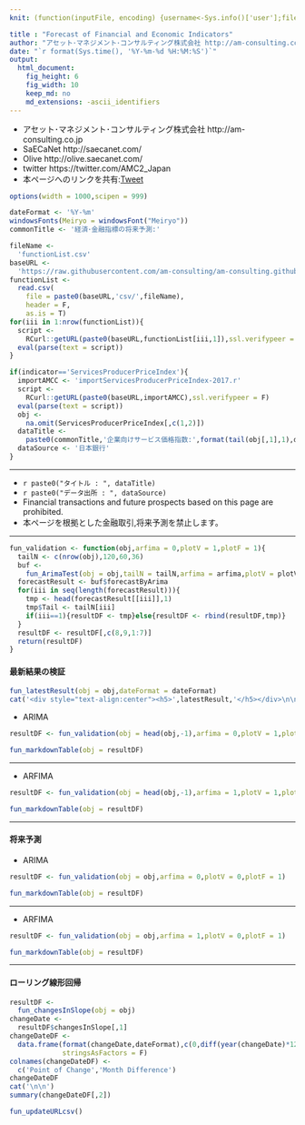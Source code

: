 ```yaml
---
knit: (function(inputFile, encoding) {username<-Sys.info()['user'];fileName<-'defaultPath.csv';pathToFile <-paste0('C:/Users/', username,'/Desktop/pathToCSV/');setwd(pathToFile);buf0<-read.csv(fileName,header = F,skip = 0,stringsAsFactor = F,check.names = F,fileEncoding = 'utf-8');timeStamp<-format(Sys.time(),'%Y%m%d%H%M%S');htmlName<-'ForecastOfIndicators';indicator <-'ServicesProducerPriceIndex';rmarkdown::render(inputFile,encoding = encoding,output_file = paste0('C:/Users/',username,buf0[2,1],'charts/','am-consulting.co.jp-',htmlName,'_',indicator,'.html')) })

title : "Forecast of Financial and Economic Indicators"
author: "アセット･マネジメント･コンサルティング株式会社 http://am-consulting.co.jp"
date: "`r format(Sys.time(), '%Y-%m-%d %H:%M:%S')`"
output: 
  html_document:
    fig_height: 6
    fig_width: 10
    keep_md: no
    md_extensions: -ascii_identifiers
---
```

<link href="http://knowledgevault.saecanet.com/components/rmarkdown-html.css" rel="stylesheet">
<script src="http://knowledgevault.saecanet.com/components/JavascriptCode.js"></script>
<style>.main-container {max-width : 1000px;}</style>

- アセット･マネジメント･コンサルティング株式会社 http://am-consulting.co.jp
- SaECaNet http://saecanet.com/
- Olive http://olive.saecanet.com/
- twitter https://twitter.com/AMC2_Japan
- 本ページへのリンクを共有:<a href="https://twitter.com/share" class="twitter-share-button" data-via="AMC2_Japan" data-size="large">Tweet</a> <script>!function(d,s,id){var js,fjs=d.getElementsByTagName(s)[0],p=/^http:/.test(d.location)?'http':'https';if(!d.getElementById(id)){js=d.createElement(s);js.id=id;js.src=p+'://platform.twitter.com/widgets.js';fjs.parentNode.insertBefore(js,fjs);}}(document, 'script', 'twitter-wjs');</script>

```r
options(width = 1000,scipen = 999)
```

```r
dateFormat <- '%Y-%m'
windowsFonts(Meiryo = windowsFont("Meiryo"))
commonTitle <- '経済･金融指標の将来予測:'
```

```r
fileName <- 
  'functionList.csv'
baseURL <- 
  'https://raw.githubusercontent.com/am-consulting/am-consulting.github.io/master/'
functionList <- 
  read.csv(
    file = paste0(baseURL,'csv/',fileName),
    header = F,
    as.is = T)
for(iii in 1:nrow(functionList)){
  script <- 
    RCurl::getURL(paste0(baseURL,functionList[iii,1]),ssl.verifypeer = F)
  eval(parse(text = script))
}
```

```r
if(indicator=='ServicesProducerPriceIndex'){
  importAMCC <- 'importServicesProducerPriceIndex-2017.r'
  script <-
    RCurl::getURL(paste0(baseURL,importAMCC),ssl.verifypeer = F)
  eval(parse(text = script))
  obj <- 
    na.omit(ServicesProducerPriceIndex[,c(1,2)])
  dataTitle <- 
    paste0(commonTitle,'企業向けサービス価格指数:',format(tail(obj[,1],1),dateFormat))
  dataSource <- '日本銀行'
}
```

***

- `r paste0("タイトル : ", dataTitle)`
- `r paste0("データ出所 : ", dataSource)`
- Financial transactions and future prospects based on this page are prohibited.
- 本ページを根拠とした金融取引,将来予測を禁止します。

***

```r
fun_validation <- function(obj,arfima = 0,plotV = 1,plotF = 1){
  tailN <- c(nrow(obj),120,60,36)
  buf <-
    fun_ArimaTest(obj = obj,tailN = tailN,arfima = arfima,plotV = plotV,plotF = plotF)
  forecastResult <- buf$forecastByArima
  for(iii in seq(length(forecastResult))){
    tmp <- head(forecastResult[[iii]],1)
    tmp$Tail <- tailN[iii]
    if(iii==1){resultDF <- tmp}else{resultDF <- rbind(resultDF,tmp)}
  }
  resultDF <- resultDF[,c(8,9,1:7)]
  return(resultDF)
}
```

#### 最新結果の検証

```r
fun_latestResult(obj = obj,dateFormat = dateFormat)
cat('<div style="text-align:center"><h5>',latestResult,'</h5></div>\n\n')
```

- ARIMA

```r
resultDF <- fun_validation(obj = head(obj,-1),arfima = 0,plotV = 1,plotF = 0)
```

```r
fun_markdownTable(obj = resultDF)
```

***

- ARFIMA

```r
resultDF <- fun_validation(obj = head(obj,-1),arfima = 1,plotV = 1,plotF = 0)
```

```r
fun_markdownTable(obj = resultDF)
```

***

#### 将来予測

- ARIMA

```r
resultDF <- fun_validation(obj = obj,arfima = 0,plotV = 0,plotF = 1)
```

```r
fun_markdownTable(obj = resultDF)
```

***

- ARFIMA

```r
resultDF <- fun_validation(obj = obj,arfima = 1,plotV = 0,plotF = 1)
```

```r
fun_markdownTable(obj = resultDF)
```

***

#### ローリング線形回帰

```r
resultDF <- 
  fun_changesInSlope(obj = obj)
changeDate <- 
  resultDF$changesInSlope[,1]
changeDateDF <-
  data.frame(format(changeDate,dateFormat),c(0,diff(year(changeDate)*12+month(changeDate))),
             stringsAsFactors = F)
colnames(changeDateDF) <-
  c('Point of Change','Month Difference')
changeDateDF
cat('\n\n')
summary(changeDateDF[,2])
```

```r
fun_updateURLcsv()
```

<script>MakeNegative();</script>
<script>
  (function(i,s,o,g,r,a,m){i['GoogleAnalyticsObject']=r;i[r]=i[r]||function(){
  (i[r].q=i[r].q||[]).push(arguments)},i[r].l=1*new Date();a=s.createElement(o),
  m=s.getElementsByTagName(o)[0];a.async=1;a.src=g;m.parentNode.insertBefore(a,m)
  })(window,document,'script','https://www.google-analytics.com/analytics.js','ga');

  ga('create', 'UA-3077339-5', 'auto');
  ga('send', 'pageview');

</script>
